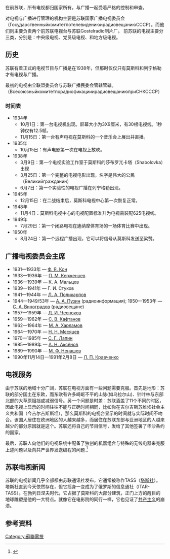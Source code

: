 {{Multiple issues|
{{copyedit|time=2015-02-14T12:09:27+00:00}}
{{Expand language|1=ru|time=2022-02-23T10:56:38+00:00}}
{{Refimprove|time=2022-02-23T10:56:38+00:00}}
}}
在前苏联，所有电视都归国家所有，与广播一起受着严格的控制和审查。

对电视与广播进行管理的机构主要是苏联国家广播电视委员会（ГосударственныйкомитетпотелевидениюирадиовещаниюСССР）。而他们则主要负责两个前苏联电视台与苏联Gostelradio制片厂。
前苏联的电视主要分三类，分别是：中央级电视、党员级电视、和地方级电视。
== 历史 ==
苏联有着正式的电视节目与广播是在1938年，但那时仅仅只有莫斯科和列宁格勒才有电视与广播。

最初的电视由全联盟委员会与苏联广播民委会管辖管辖。（ВсесоюзныйкомитетпорадиофикацииирадиовещаниюприСНКСССР）
=== 时间表 ===
*1934年
**10月1日：第一台电视机出现。屏幕大小为3X9厘米，有30根电视线。1秒钟仅有12.5帧。
**11月15日：第一台有声电视在莫斯科的一个音乐会上展出并直播。
*1935年
**10月15日：有声电影第一次在电视上放映。
*1938年
**3月9日：第一个电视实验工作室于莫斯科的莎布罗兀卡塔（Shabolovka）出现
**3月25日：第一个完整的电视电影出现，名字是伟大的公民（Великийгражданин）
**6月7日：第一个实验性的电视广播在列宁格勒出现。
*1945年
**12月15日：在二战结束后，莫斯科电视中心第一次恢复正常。
*1948年
**11月4日：莫斯科电视中心的电视配置标准升为电视需装配625电视线。
*1949年
**7月29日：第一个闭路电视在迪纳摩体育场的一场体育比赛中出现。
*1950年
**8月24日：第一个远程广播出现，它可以将信号从莫斯科发送至梁赞。

==广播电视委员会主席==
* 1931—1933年 — [[Кон,_Феликс_Яковлевич|Ф. Я. Кон]]
* 1933—1936年 — [[Керженцев,_Платон_Михайлович|П. М. Керженцев]]
* 1936—1939年 — К. А. Мальцев
* 1939—1941年 — Г. И. Стуков
* 1941—1944年 — [[Поликарпов,_Дмитрий_Алексеевич|Д. А. Поликарпов]]
* 1944—1949/53年 — [[Пузин,_Алексей_Александрович|А. А. Пузин]] (радиоинформация); 1950—1953年 — [[Виноградов,_Сергей_Александрович_(дипломат)|С. А. Виноградов]] (радиовещане)
* 1957—1959年 — [[Чесноков,_Дмитрий_Иванович|Д. И. Чесноков]]
* 1959—1962年 — [[Кафтанов,_Сергей_Васильевич|С. В. Кафтанов]]
* 1962—1964年 — [[Харламов,_Михаил_Аверкиевич|М. А. Харламов]]
* 1964—1970年 — [[Месяцев,_Николай_Николаевич|Н. Н. Месяцев]]
* 1970—1985年 — [[Лапин,_Сергей_Георгиевич|С. Г. Лапин]]
* 1985—1989年 — [[Аксёнов,_Александр_Никифорович|А. Н. Аксёнов]]
* 1989—1990年 — [[Ненашев,_Михаил_Фёдорович|М. Ф. Ненашев]]
* 1990年11月14日—1991年2月8日 — [[Кравченко,_Леонид_Петрович|Л. П. Кравченко]]

==电视服务==
由于苏联的地域十分广阔，苏联在电视方面有一些问题需要克服。首先是地形：苏联的部分国土在东欧，而东欧有许多崎岖不平的山脉(如乌拉尔山)、针叶林与东部北部的大草原阻挡或减弱信号。另一个问题是时差：苏联涵盖了11个不同的时区，因此电视上显示的时间往往不能与正确时间相同，比如你在吉尔吉斯苏维埃社会主义共和国（今吉尔吉斯斯坦），那么莫斯科的电视台显示的时间就与实际时间不吻合。该国人居住在欧洲地区的人越来越多，而居住在苏联东部与亚洲地区的人越来越少的部分原因就是这个。苏联还将自己的节目信号，发给了其他签署了华沙条约的国家。

最后，苏联人向他们的电视系统中配备了独创的机器组合与特殊的无线电器来克服上述问题以及向共产世界发送编程的问题.<ref>{{Cite web |url=https://en.wikipedia.org/wiki/Television_in_the_Soviet_Union |title=存档副本 |access-date=2015-02-14 |archive-date=2021-02-04 |archive-url=https://web.archive.org/web/20210204144452/https://en.wikipedia.org/wiki/Television_in_the_Soviet_Union |dead-url=no }}</ref>
==苏联电视新闻==
苏联的电视新闻几乎全部都由苏联通讯社发布，它通常被称作TASS（[[塔斯社|塔斯社]]）。塔斯社直到今天依然存在，但它摇身一变成为了俄罗斯的信息通社（ITAR-TASS）。在勃列日涅夫时代，它占据了莫斯科的大部分建筑，正门上方的醒目的地球雕塑是他的一大特点。就像它在电影院的同行一样，它也见证了[[共产主义|共产主义]]的崩溃。
==参考资料==
{{reflist}}
[[Category:蘇聯電視|Category:蘇聯電視]]